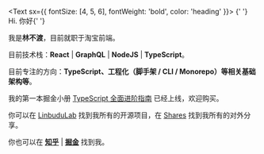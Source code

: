 <Text sx={{ fontSize: [4, 5, 6], fontWeight: 'bold', color: 'heading' }}>
  {' '}
  Hi. 你好{' '}
</Text>

我是**林不渡**，目前就职于淘宝前端。

目前技术栈：**React** | **GraphQL** | **NodeJS** | **TypeScript**。

目前专注的方向：**TypeScript、工程化（脚手架 / CLI / Monorepo）等相关基础架构等**。

我的第一本掘金小册 [TypeScript 全面进阶指南](https://juejin.cn/book/7086408430491172901) 已经上线，欢迎购买。

你可以在 [LinbuduLab](https://github.com/LinbuduLab) 找到我所有的开源项目，在 [Shares](https://github.com/linbudu599/Shares) 找到我所有的对外分享。

你也可以在 **[知乎](https://www.zhihu.com/people/599-75-63)** | **[掘金](https://juejin.cn/user/782508012077678/posts)** 找到我。

